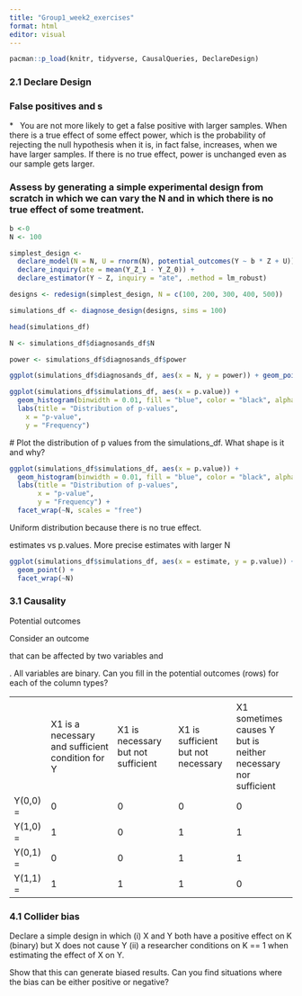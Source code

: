 ---
title: "Group1_week2_exercises"
format: html
editor: visual
---

```{r setup, include=FALSE}
pacman::p_load(knitr, tidyverse, CausalQueries, DeclareDesign)
```

### 2.1 Declare Design 

### False positives and s

\*   You are not more likely to get a false positive with larger samples. When there is a true effect of some effect power, which is the probability of rejecting the null hypothesis when it is, in fact false, increases, when we have larger samples. If there is no true effect, power is unchanged even as our sample gets larger.

### Assess by generating a simple experimental design from scratch in which we can vary the N and in which there is no true effect of some treatment.

```{r}
b <-0
N <- 100

simplest_design <- 
  declare_model(N = N, U = rnorm(N), potential_outcomes(Y ~ b * Z + U)) + declare_assignment(Z = simple_ra(N), Y = reveal_outcomes(Y ~ Z)) + 
  declare_inquiry(ate = mean(Y_Z_1 - Y_Z_0)) + 
  declare_estimator(Y ~ Z, inquiry = "ate", .method = lm_robust)

designs <- redesign(simplest_design, N = c(100, 200, 300, 400, 500))

simulations_df <- diagnose_design(designs, sims = 100)

head(simulations_df)

N <- simulations_df$diagnosands_df$N

power <- simulations_df$diagnosands_df$power

ggplot(simulations_df$diagnosands_df, aes(x = N, y = power)) + geom_point()
```

```{r}
ggplot(simulations_df$simulations_df, aes(x = p.value)) +
  geom_histogram(binwidth = 0.01, fill = "blue", color = "black", alpha = 0.7) +
  labs(title = "Distribution of p-values",
   	x = "p-value",
   	y = "Frequency")
```

\# Plot the distribution of p values from the simulations_df. What shape is it and why?

```{r}
ggplot(simulations_df$simulations_df, aes(x = p.value)) +
  geom_histogram(binwidth = 0.01, fill = "blue", color = "black", alpha = 0.7) +
  labs(title = "Distribution of p-values",
       x = "p-value",
       y = "Frequency") +
  facet_wrap(~N, scales = "free")
```

Uniform distribution because there is no true effect.

estimates vs p.values. More precise estimates with larger N

```{r}
ggplot(simulations_df$simulations_df, aes(x = estimate, y = p.value)) +
  geom_point() +
  facet_wrap(~N)
```

### 3.1 Causality 

Potential outcomes

Consider an outcome

that can be affected by two variables and

. All variables are binary. Can you fill in the potential outcomes (rows) for each of the column types?

|          |                                                  |                                    |                                    |                                                               |
|---------|-----------------|----------------|---------------|----------------|
|          |                                                  |                                    |                                    |                                                               |
|          | X1 is a necessary and sufficient condition for Y | X1 is necessary but not sufficient | X1 is sufficient but not necessary | X1 sometimes causes Y but is neither necessary nor sufficient |
| Y(0,0) = | 0                                                | 0                                  | 0                                  | 0                                                             |
| Y(1,0) = | 1                                                | 0                                  | 1                                  | 1                                                             |
| Y(0,1) = | 0                                                | 0                                  | 1                                  | 1                                                             |
| Y(1,1) = | 1                                                | 1                                  | 1                                  | 0                                                             |

### 4.1 **Collider bias**

Declare a simple design in which (i) X and Y both have a positive effect on K (binary) but X does not cause Y (ii) a researcher conditions on K == 1 when estimating the effect of X on Y.

Show that this can generate biased results. Can you find situations where the bias can be either positive or negative?

```{r}

```
